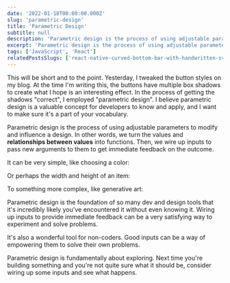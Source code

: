 ```yaml
---
date: '2022-01-18T00:00:00.000Z'
slug: 'parametric-design'
title: 'Parametric Design'
subtitle: null
description: 'Parametric design is the process of using adjustable parameters to modify and influence a design. Add it to your box of tools.'
excerpt: 'Parametric design is the process of using adjustable parameters to modify and influence a design. Add it to your box of tools.'
tags: ['JavaScript', 'React']
relatedPostsSlugs: ['react-native-curved-bottom-bar-with-handwritten-svg']
---
```



This will be short and to the point. Yesterday, I tweaked the button styles on my blog. At the time I'm writing this, the buttons have multiple box shadows to create what I hope is an interesting effect. In the process of getting the shadows "correct", I employed "parametric design". I believe parametric design is a valuable concept for developers to know and apply, <Marker content="<em>Especially</em> if you're like me and not a very gifted designer." /> and I want to make sure it's a part of your vocabulary.

Parametric design is the process of using adjustable parameters to modify and influence a design. In other words, we turn the values and **relationships between values** into functions. Then, we wire up inputs to pass new arguments to them to get immediate feedback on the outcome.

It can be very simple, like choosing a color:

<div class="mb-8">
  <ColorPicker client:load />
</div>

Or perhaps the width and height of an item:

<div class="mb-8">
  <ResizableBox client:load />
</div>

To something more complex, like generative art:

<div class="mb-8">
  <FullSpiro client:load />
</div>

Parametric design is the foundation of so many dev and design tools that it's incredibly likely you've encountered it without even knowing it. Wiring up inputs to provide immediate feedback can be a very satisfying way to experiment and solve problems.

It's also a wonderful tool for non-coders. Good inputs can be a way of empowering them to solve their own problems.

Parametric design is fundamentally about exploring. Next time you're building something and you're not quite sure what it should be, consider wiring up some inputs and see what happens.
